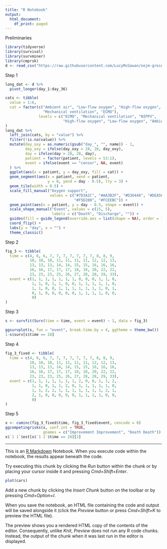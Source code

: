 ```yaml
---
title: "R Notebook"
output:
  html_document:
    df_print: paged
---
```

Preliminaries
```r
library(tidyverse)
library(survival)
library(survminer)
library(cmprsk)
d <- read_csv("https://raw.githubusercontent.com/LucyMcGowan/nejm-grein-reanalysis/master/data/data-fig-2.csv")
```
Step 1
```r
long_dat <- d %>%
  pivot_longer(day_1:day_36)

cats <- tibble(
  value = 1:6,
  cat = factor(c("Ambient air", "Low-flow oxygen", "High-flow oxygen", "NIPPV", 
                 "Mechanical ventilation", "ECMO"),
               levels = c("ECMO", "Mechanical ventilation", "NIPPV", 
                          "High-flow oxygen", "Low-flow oxygen", "Ambient air"))
)
long_dat %>%
  left_join(cats, by = "value") %>%
  filter(!is.na(value)) %>%
  mutate(day_oxy = as.numeric(gsub("day_", "", name)) - 1,
         day_oxy = ifelse(day_oxy > 28, 28, day_oxy),
         day = ifelse(day > 28, 28, day),
         patient = factor(patient, levels = 53:1),
         event = ifelse(event == "censor", NA, event)
  ) %>%
  ggplot(aes(x = patient, y = day_oxy, fill = cat)) +
  geom_segment(aes(x = patient, xend = patient,
                   y = 0, yend = day - 0.5), lty = 3) +
  geom_tile(width = 0.5) + 
  scale_fill_manual("Oxygen support",
                    values = c("#7D3A2C", "#AA3B2F", "#D36446", "#DEA568", 
                               "#F5D280", "#FCEEBC")) +
  geom_point(aes(x = patient, y = day - 0.5, shape = event)) +
  scale_shape_manual("Event", values = c(15, 5),
                     labels = c("Death", "Discharge", "")) +
  guides(fill = guide_legend(override.aes = list(shape = NA), order = 1)) +
  coord_flip() +
  labs(y = "day", x = "") +
  theme_classic()
```
Step 2
```r
fig_3 <- tibble(
  time = c(4, 6, 6, 7, 7, 7, 7, 7, 7, 7, 8, 8, 9,
           10, 10, 10, 11, 11, 11, 11, 12, 12, 13,
           13, 13, 13, 14, 14, 15, 15, 16, 16, 16, 
           16, 16, 17, 17, 17, 18, 18, 20, 22, 22, 
           23, 23, 23, 25, 26, 27, 28, 28, 29, 33),
  event = c(1, 1, 1, 1, 1, 1, 1, 0, 0, 0, 1, 1, 0,
            1, 1, 0, 1, 1, 0, 0, 1, 1, 1, 1, 1, 0, 
            1, 1, 0, 0, 1, 1, 1, 1, 1, 1, 1, 0, 1, 
            0, 1, 0, 0, 0, 0, 0, 1, 1, 1, 1, 0, 0,
            0)
)
```
Step 3
```r
s <- survfit(Surv(time = time, event = event) ~ 1, data = fig_3)

ggsurvplot(s, fun = "event", break.time.by = 4, ggtheme = theme_bw())
1-s$surv[s$time == 28]
```
Step 4
```r
fig_3_fixed <- tibble(
  time = c(4, 6, 6, 7, 7, 7, 7, 7, 7, 7, 8, 8, 9,
           10, 10, 10, 11, 11, 11, 11, 12, 12, 13,
           13, 13, 13, 14, 14, 15, 15, 16, 16, 16, 
           16, 16, 17, 17, 17, 18, 18, 20, 22, 22, 
           23, 23, 23, 25, 26, 27, 28, 28, 29, 33),
  event = c(1, 1, 1, 1, 1, 1, 1, 2, 0, 0, 1, 1, 2,
            1, 1, 0, 1, 1, 2, 0, 1, 1, 1, 1, 1, 0, 
            1, 1, 2, 2, 1, 1, 1, 1, 1, 1, 1, 2, 1, 
            2, 1, 0, 0, 0, 0, 0, 1, 1, 1, 1, 0, 0,
            0)
)
```
Step 5
```r
x <- cuminc(fig_3_fixed$time, fig_3_fixed$event, cencode = 0)
ggcompetingrisks(x, conf.int = TRUE,
                 gnames = c("Improvement Improvement", "Death Death"))
x$`1 1`$est[x$`1 1`$time == 28][2]
```


__________________
This is an [R Markdown](http://rmarkdown.rstudio.com) Notebook. When you execute code within the notebook, the results appear beneath the code. 

Try executing this chunk by clicking the *Run* button within the chunk or by placing your cursor inside it and pressing *Cmd+Shift+Enter*. 

```r
plot(cars)
```


Add a new chunk by clicking the *Insert Chunk* button on the toolbar or by pressing *Cmd+Option+I*.

When you save the notebook, an HTML file containing the code and output will be saved alongside it (click the *Preview* button or press *Cmd+Shift+K* to preview the HTML file). 

The preview shows you a rendered HTML copy of the contents of the editor. Consequently, unlike *Knit*, *Preview* does not run any R code chunks. Instead, the output of the chunk when it was last run in the editor is displayed.

